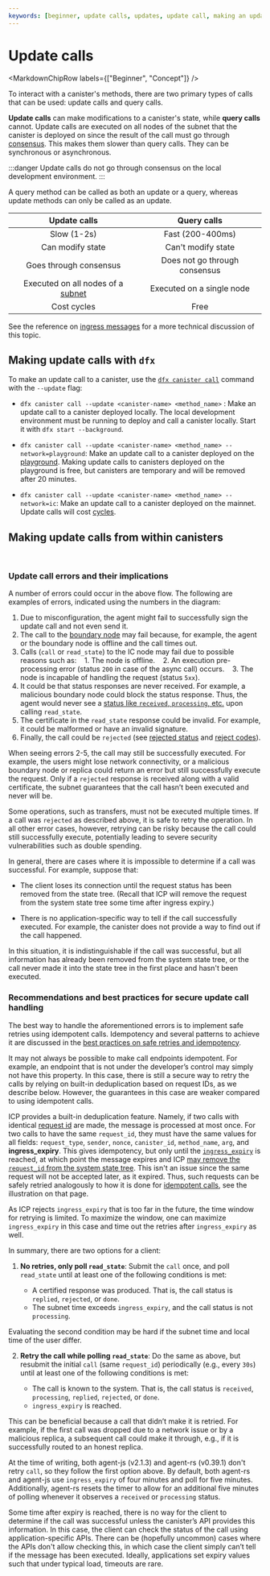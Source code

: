 ```yaml
---
keywords: [beginner, update calls, updates, update call, making an update, call a canister with update]
---
```



# Update calls

<MarkdownChipRow labels={["Beginner", "Concept"]} />

To interact with a <GlossaryTooltip>canister</GlossaryTooltip>'s methods, there are two primary types of calls that can be used: update calls and query calls.

**Update calls** can make modifications to a canister's state, while **query calls** cannot. Update calls are executed on all nodes of the <GlossaryTooltip>subnet</GlossaryTooltip> that the canister is deployed on since the result of the call must go through [consensus](https://learn.internetcomputer.org/hc/en-us/articles/34207558615956-Consensus). This makes them slower than query calls. They can be synchronous or asynchronous.

:::danger
Update calls do not go through consensus on the local development environment.
:::

A query method can be called as both an update or a query, whereas update methods can only be called as an update.

| Update calls | Query calls |
| :----------: | :------: |
| Slow (1-2s) | Fast (200-400ms) |
| Can modify state | Can't modify state |
| Goes through consensus | Does not go through consensus |
| Executed on all nodes of a [subnet](https://learn.internetcomputer.org/hc/en-us/articles/34209955782420-Subnet-Creation) | Executed on a single node |
| Cost cycles | Free |

See the reference on [ingress messages](/docs/building-apps/interact-with-canisters/advanced-calls) for a more technical discussion of this topic.

## Making update calls with `dfx`

To make an update call to a canister, use the [`dfx canister call`](/docs/building-apps/developer-tools/dfx/dfx-canister#dfx-canister-call) command with the `--update` flag:

- `dfx canister call --update <canister-name> <method_name>` : Make an update call to a canister deployed locally. The local development environment must be running to deploy and call a canister locally. Start it with `dfx start --background`.

- `dfx canister call --update <canister-name> <method_name> --network=playground`: Make an update call to a canister deployed on the [playground](/docs/building-apps/developing-canisters/deploy#testnets). Making update calls to canisters deployed on the playground is free, but canisters are temporary and will be removed after 20 minutes.

- `dfx canister call --update <canister-name> <method_name> --network=ic`: Make an update call to a canister deployed on the mainnet. Update calls will cost [cycles](/docs/building-apps/essentials/gas-cost).

## Making update calls from within canisters

<AdornedTabs groupId="language">
<TabItem value="motoko" label="Motoko" default>

```motoko file=../../references/samples/motoko/hello_world/backend/Main.mo#L10-L13
```

</TabItem>

<TabItem value="rust" label="Rust">

```rust file=../../references/samples/rust/hello_world/backend/lib.rs#L30-L34
```

</TabItem>

</AdornedTabs>

### Update call errors and their implications

A number of errors could occur in the above flow. The following are examples of errors, indicated using the numbers in the diagram:
1. Due to misconfiguration, the agent might fail to successfully sign the update call and not even send it.
2. The call to the [boundary node](https://learn.internetcomputer.org/hc/en-us/articles/34212818609684-ICP-Edge-Infrastructure) may fail because, for example, the agent or the boundary node is offline and the call times out.
3. Calls (`call` or `read_state`) to the IC node may fail due to possible reasons such as:
   1. The node is offline.
   2. An execution pre-processing error (status `200` in case of the async call) occurs.
   3. The node is incapable of handling the request (status `5xx`).
4. It could be that status responses are never received. For example, a malicious boundary node could block the status response. Thus, the agent would never see a [status like `received`, `processing`, etc.](/docs/references/ic-interface-spec#state-tree-request-status) upon calling `read_state`.
5. The certificate in the `read_state` response could be invalid. For example, it could be malformed or have an invalid signature.
6. Finally, the call could be `rejected` (see [rejected status](/docs/references/ic-interface-spec#state-tree-request-status) and [reject codes](/docs/references/ic-interface-spec#reject-codes)).

When seeing errors 2-5, the call may still be successfully executed. For example, the users might lose network connectivity, or a malicious boundary node or replica could return an error but still successfully execute the request. Only if a `rejected` response is received along with a valid certificate, the subnet guarantees that the call hasn’t been executed and never will be.

Some operations, such as transfers, must not be executed multiple times. If a call was `rejected` as described above, it is safe to retry the operation. In all other error cases, however, retrying can be risky because the call could still successfully execute, potentially leading to severe security vulnerabilities such as double spending.

In general, there are cases where it is impossible to determine if a call was successful. For example, suppose that:

- The client loses its connection until the request status has been removed from the state tree. (Recall that ICP will remove the request from the system state tree some time after ingress expiry.)

- There is no application-specific way to tell if the call successfully executed. For example, the canister does not provide a way to find out if the call happened.

In this situation, it is indistinguishable if the call was successful, but all information has already been removed from the system state tree, or the call never made it into the state tree in the first place and hasn't been executed.

### Recommendations and best practices for secure update call handling

The best way to handle the aforementioned errors is to implement safe retries using idempotent calls. Idempotency and several patterns to achieve it are discussed in the [best practices on safe retries and idempotency](/docs/building-apps/best-practices/idempotency).

It may not always be possible to make call endpoints idempotent. For example, an endpoint that is not under the developer’s control may simply not have this property. In this case, there is still a secure way to retry the calls by relying on built-in deduplication based on request IDs, as we describe below. However, the guarantees in this case are weaker compared to using idempotent calls.

ICP provides a built-in deduplication feature. Namely, if two calls with identical [request id](/docs/references/ic-interface-spec#request-ids) are made, the message is processed at most once. For two calls to have the same `request_id`, they must have the same values for all fields: `request_type`, `sender`, `nonce`, `canister_id`, `method_name`, `arg`, and **ingress_expiry**. This gives idempotency, but only until the [`ingress_expiry`](/docs/references/ic-interface-spec#authentication) is reached, at which point the message expires and ICP [may remove the `request_id` from the system state tree](/docs/references/ic-interface-spec#state-tree-request-status). This isn't an issue since the same request will not be accepted later, as it expired. Thus, such requests can be safely retried analogously to how it is done for [idempotent calls](/docs/building-apps/best-practices/idempotency#idempotent-canister-apis), see the illustration on that page.

As ICP rejects `ingress_expiry` that is too far in the future, the time window for retrying is limited. To maximize the window, one can maximize `ingress_expiry` in this case and time out the retries after `ingress_expiry` as well.

In summary, there are two options for a client:
1. **No retries, only poll `read_state`**: Submit the `call` once, and poll `read_state` until at least one of the following conditions is met:

    - A certified response was produced. That is, the call status is `replied`, `rejected`, or `done`.
    - The subnet time exceeds `ingress_expiry`, and the call status is not `processing`.

Evaluating the second condition may be hard if the subnet time and local time of the user differ.

2. **Retry the call while polling `read_state`**: Do the same as above, but resubmit the initial `call` (same `request_id`) periodically (e.g., every `30s`) until at least one of the following conditions is met:

    - The call is known to the system. That is, the call status is `received`, `processing`, `replied`, `rejected`, or `done`.
    - `ingress_expiry` is reached.

This can be beneficial because a call that didn’t make it is retried. For example, if the first call was dropped due to a network issue or by a malicious replica, a subsequent call could make it through, e.g., if it is successfully routed to an honest replica.

At the time of writing, both agent-js (v2.1.3) and agent-rs (v0.39.1) don't retry `call`, so they follow the first option above. By default, both agent-rs and agent-js use `ingress_expiry` of four minutes and poll for five minutes. Additionally, agent-rs resets the timer to allow for an additional five minutes of polling whenever it observes a `received` or `processing` status.

Some time after expiry is reached, there is no way for the client to determine if the call was successful unless the canister’s API provides this information. In this case, the client can check the status of the call using application-specific APIs. There can be (hopefully uncommon) cases where the APIs don't allow checking this, in which case the client simply can’t tell if the message has been executed. Ideally, applications set expiry values such that under typical load, timeouts are rare.
